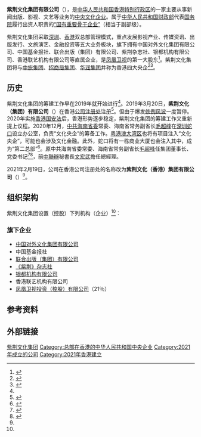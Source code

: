 {{Infobox Company 
| company_name = 紫荆文化集团有限公司
| company_name_en = Bauhinia Culture Holdings Limited 
| company_logo = 
| type = [[中国中央企业|中央文化企业]]<br>[[国有独资企业|国有独资企业]]
| company_slogan =  
| abbreviated_name =
| local_code_name=
| local_code = 
| key_people =  董事长：[[毛超峰|毛超峰]]<br>总经理：[[文宏武|文宏武]]
| fate =  
| predecessor = 
| successor = 
| foundation = {{Start date|2021|2|19}}
| industry = 文化业、媒体业、出版业
| location = {{HKG-CHN}}<br>{{CHN}}[[广东省|广东省]][[深圳市|深圳市]][[蛇口工业区|蛇口]]
| owner = {{PRC}}（国家）<br>{{Small|[[中华人民共和国财政部|财政部]]代表[[中华人民共和国国务院|国务院]]履行出资人职责}}
| website = 
}}
'''紫荆文化集团有限公司'''（{{lang-en|Bauhinia Culture Holdings Limited}}），是[[中华人民共和国|中华人民共和国]][[香港特别行政区|香港特别行政区]]的一家主要从事新闻出版、影视、文艺等业务的[[中国中央企业|中央文化企业]]。属于[[中华人民共和国财政部|中华人民共和国财政部]]代表[[中华人民共和国国务院|国务院]]履行出资人职责的[[省部级副职#部分国有重要骨干企业|“国有重要骨干企业”]]（相当于副部级）。

紫荆文化集团采取[[深圳市|深圳]]、[[香港|香港]]双总部管理模式，重点发展影视产业、传媒资讯、出版发行、文旅演艺、金融投资等五大业务板块，旗下拥有中国对外文化集团有限公司、中国基金报社、联合出版（集团）有限公司、紫荆杂志社、银都机构有限公司、香港联艺机构有限公司等直属企业，是[[凤凰卫视|凤凰卫视]]的第一大股东<ref>{{Cite web|title=打造文化旗舰！紫荆文化集团在深圳发布多个重磅文化项目|url=https://www.163.com/dy/article/GKHIHLTE05129QAF.html|access-date=2021-09-24|date=2021-09-22|last=网易|work=www.163.com|archive-date=2021-09-24|archive-url=https://web.archive.org/web/20210924175224/https://www.163.com/dy/article/GKHIHLTE05129QAF.html|dead-url=no}}</ref>。紫荆文化集团将与[[中旅集团|中旅集团]]、[[招商局集团|招商局集团]]、[[华润集团|华润集团]]并称为香港四大央企<ref name=报道L2>{{Cite web|title=紫荆文化集团或成中央在港“文化央企”|url=https://www.zaobao.com.sg/special/report/politic/hkpol/story20210304-1128512|accessdate=2021-03-04|date=2021-03-04|work=早报|subscription=yes|language=zh-hans|archive-date=2021-03-15|archive-url=https://web.archive.org/web/20210315191342/https://www.zaobao.com.sg/special/report/politic/hkpol/story20210304-1128512|dead-url=no}}</ref><ref>{{Cite web|title=港媒：香港「文化央企」定名紫荊文化集團|url=https://udn.com/news/story/7331/5291547|accessdate=2021-03-04|date=20210303T142914Z|author=羅印冲|work=聯合新聞網|language=zh-hant|archive-date=2021-03-10|archive-url=https://web.archive.org/web/20210310020249/https://udn.com/news/story/7331/5291547|dead-url=no}}</ref>。

== 历史 ==
紫荆文化集团的筹建工作早在2019年就开始进行<ref name=报道L1/>。2019年3月20日，'''紫荆文化（集团）有限公司'''（{{lang-en|Bauhinia Culture Holdings Limited}}）在香港[[公司注册处|公司注册处]]注册<ref name="报道0305A">{{cite web |author1=公司注册处 |title=Bauhinia Culture (Hong Kong) Holdings Limited 紫荊文化(香港)集團有限公司 |url=https://www.mobile-cr.gov.hk/mob/cns_basic_comp.do |website=公司注册处 |accessdate=2021-03-05 |location=香港 |language=zh-hant |archive-date=2020-06-02 |archive-url=https://web.archive.org/web/20200602113334/https://www.mobile-cr.gov.hk/mob/cns_basic_comp.do |dead-url=no }}</ref>。但由于爆发[[反對逃犯條例修訂草案運動|修例风波]]一度暂停。2020年实施[[香港国安法|香港国安法]]后，香港形势逐步稳定，紫荆文化集团的筹建工作又重新提上议程。2020年12月，[[中共海南省委|中共海南省委]]常委、海南省常务副省长[[毛超峰|毛超峰]]在[[深圳|深圳]][[蛇口|蛇口]]设立办公室，负责“文化央企”的筹备工作。[[粤港澳大湾区|粤港澳大湾区]]也将有项目注入“文化央企”，可能也会涉及文化金融。此外，蛇口将有一栋商业大厦也会注入其中，成为“第二总部”<ref name=报道L1>{{cite web |title=港媒：海南副省长毛超峰 掌港“文化央企” |url=https://www.zaobao.com/realtime/china/story20210221-1125708 |website=联合早报 |accessdate=2021-03-04 |date=2021-02-21}}</ref>。原中共海南省委常委、海南省常务副省长[[毛超峰|毛超峰]]任集团董事长、党委书记<ref>{{Cite web|title=毛超峰任紫荆文化集团有限公司董事长、党委书记(简历)|url=http://district.ce.cn/newarea/sddy/202103/03/t20210303_36354345.shtml|date=2021-03-03|accessdate=2021-03-04|work=中国经济网|editor=莊彧|archive-date=2021-07-30|archive-url=https://web.archive.org/web/20210730030321/http://district.ce.cn/newarea/sddy/202103/03/t20210303_36354345.shtml|dead-url=no}}</ref><ref>{{Cite web|title=毛超峰已任紫荆文化集团董事长、党委书记|url=https://news.sina.com.cn/c/2021-03-03/doc-ikftssaq0446092.shtml|accessdate=2021-03-04|date=2021-03-03|editor=武曉東|work=新浪新聞|publisher=新京报}}</ref>，前[[中聯辦|中聯辦]]秘書長[[文宏武|文宏武]]擔任總經理。

2021年2月19日，公司在香港公司注册处的名称改为'''紫荆文化（香港）集团有限公司'''（{{lang-en|Bauhinia Culture (Hong Kong) Holdings Limited}}）<ref name="报道0305A"/>。

== 组织架构 ==
紫荆文化集团设置（控股）下列机构（企业）<ref name=报道L2/>：
=== 旗下企业 ===
* [[中国对外文化集团有限公司|中国对外文化集团有限公司]]
*中国基金报社
*[[联合出版集团|联合出版（集团）有限公司]]
* [[紫荆_(杂志)|《紫荆》杂志社]]
* [[银都机构|银都机构有限公司]]
* 香港联艺机构有限公司
* [[鳳凰衛視|凤凰卫视投资（控股）有限公司]]（21％）
== 参考资料 ==
{{reflist}}

== 外部链接 ==

[[Category:紫荆文化集团|]]
[[Category:总部在香港的中华人民共和国中央企业|Category:总部在香港的中华人民共和国中央企业]]
[[Category:2021年成立的公司|Category:2021年成立的公司]]
[[Category:2021年香港建立|Category:2021年香港建立]]